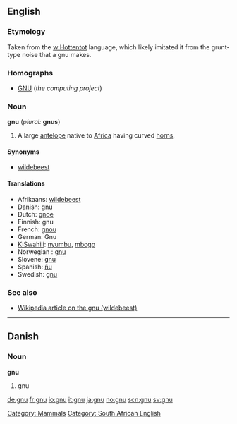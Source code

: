 {{see|Gnu}}
==English==

===Etymology===
Taken from the [[w:Hottentot]] language, which likely imitated it from the grunt-type noise that a gnu makes.

===Homographs===
*[[GNU]] (''the computing project'')

===Noun===
'''gnu''' (''plural:'' '''gnus''')
#A large [[antelope]] native to [[Africa]] having curved [[horn]]s.

====Synonyms====
*[[wildebeest]]

====Translations====
*Afrikaans: [[wildebeest]]
*Danish: gnu {{c}}
*Dutch: [[gnoe]] {{m}}
*Finnish: gnu
*French: [[gnou]] {{m}}
*German: Gnu {{n}}
*[[KiSwahili]]: [[nyumbu]], [[mbogo]]
*Norwegian<!--do not wikify-->: [[gnu]] {{m}}
*Slovene: [[gnu]] {{m}}
*Spanish: [[ñu]] {{m}}
*Swedish: [[gnu]] {{c}}

===See also===
*[[w:wildebeest|Wikipedia article on the gnu (wildebeest)]]

[[Category: Mammals]] [[Category: South African English]]
----
==Danish==
===Noun===
'''gnu'''

#gnu

[[de:gnu]]
[[fr:gnu]]
[[io:gnu]]
[[it:gnu]]
[[ja:gnu]]
[[no:gnu]]
[[scn:gnu]]
[[sv:gnu]]